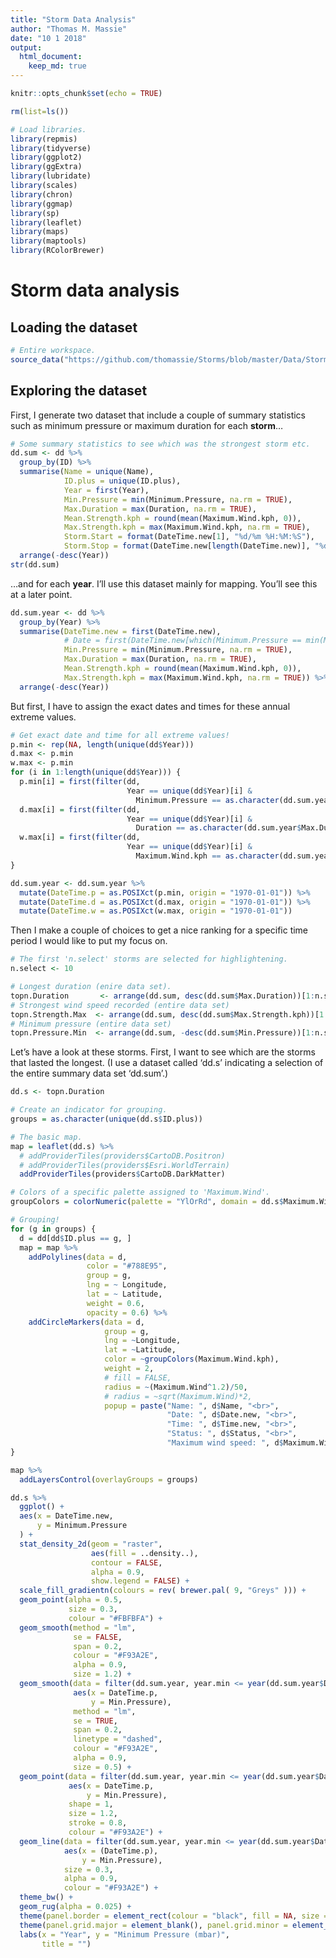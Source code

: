 ```yaml
---
title: "Storm Data Analysis"
author: "Thomas M. Massie"
date: "10 1 2018"
output: 
  html_document: 
    keep_md: true
---
```



```r
knitr::opts_chunk$set(echo = TRUE)
```


```r
rm(list=ls())
```


```r
# Load libraries.
library(repmis)
library(tidyverse)
library(ggplot2)
library(ggExtra)
library(lubridate)
library(scales)
library(chron)
library(ggmap)
library(sp)
library(leaflet)
library(maps)
library(maptools)
library(RColorBrewer)
```


# Storm data analysis



## Loading the dataset

```r
# Entire workspace.
source_data("https://github.com/thomassie/Storms/blob/master/Data/StormWS.RData?raw=true")
```



## Exploring the dataset

First, I generate two dataset that include a couple of summary statistics such as minimum pressure or maximum duration for each **storm**...
```r
# Some summary statistics to see which was the strongest storm etc.
dd.sum <- dd %>%
  group_by(ID) %>%
  summarise(Name = unique(Name),
            ID.plus = unique(ID.plus),
            Year = first(Year),
            Min.Pressure = min(Minimum.Pressure, na.rm = TRUE),
            Max.Duration = max(Duration, na.rm = TRUE),
            Mean.Strength.kph = round(mean(Maximum.Wind.kph, 0)),
            Max.Strength.kph = max(Maximum.Wind.kph, na.rm = TRUE),
            Storm.Start = format(DateTime.new[1], "%d/%m %H:%M:%S"),
            Storm.Stop = format(DateTime.new[length(DateTime.new)], "%d/%m %H:%M:%S")) %>%
  arrange(-desc(Year))
str(dd.sum)
```

...and for each **year**. I'll use this dataset mainly for mapping. You'll see this at a later point.
```r
dd.sum.year <- dd %>%
  group_by(Year) %>%
  summarise(DateTime.new = first(DateTime.new),
            # Date = first(DateTime.new[which(Minimum.Pressure == min(Minimum.Pressure, na.rm = TRUE))]),
            Min.Pressure = min(Minimum.Pressure, na.rm = TRUE),
            Max.Duration = max(Duration, na.rm = TRUE),
            Mean.Strength.kph = round(mean(Maximum.Wind.kph, 0)),
            Max.Strength.kph = max(Maximum.Wind.kph, na.rm = TRUE)) %>%
  arrange(-desc(Year))
```


But first, I have to assign the exact dates and times for these annual extreme values.
```r
# Get exact date and time for all extreme values!
p.min <- rep(NA, length(unique(dd$Year)))
d.max <- p.min
w.max <- p.min
for (i in 1:length(unique(dd$Year))) {
  p.min[i] = first(filter(dd, 
                          Year == unique(dd$Year)[i] & 
                            Minimum.Pressure == as.character(dd.sum.year$Min.Pressure[i]))$DateTime.new)
  d.max[i] = first(filter(dd, 
                          Year == unique(dd$Year)[i] & 
                            Duration == as.character(dd.sum.year$Max.Duration[i]))$DateTime.new)
  w.max[i] = first(filter(dd, 
                          Year == unique(dd$Year)[i] & 
                            Maximum.Wind.kph == as.character(dd.sum.year$Max.Strength.kph[i]))$DateTime.new)
}

dd.sum.year <- dd.sum.year %>%
  mutate(DateTime.p = as.POSIXct(p.min, origin = "1970-01-01")) %>%
  mutate(DateTime.d = as.POSIXct(d.max, origin = "1970-01-01")) %>%
  mutate(DateTime.w = as.POSIXct(w.max, origin = "1970-01-01"))
```


Then I make a couple of choices to get a nice ranking for a specific time period I would like to put my focus on.
```r
# The first 'n.select' storms are selected for highlightening.
n.select <- 10

# Longest duration (enire data set).
topn.Duration       <- arrange(dd.sum, desc(dd.sum$Max.Duration))[1:n.select,]
# Strongest wind speed recorded (entire data set)
topn.Strength.Max  <- arrange(dd.sum, desc(dd.sum$Max.Strength.kph))[1:n.select,]
# Minimum pressure (entire data set)
topn.Pressure.Min  <- arrange(dd.sum, -desc(dd.sum$Min.Pressure))[1:n.select,]
```


Let's have a look at these storms. First, I want to see which are the storms that lasted the longest. (I use a dataset called 'dd.s' indicating a selection of the entire summary data set 'dd.sum'.)
```r
dd.s <- topn.Duration

# Create an indicator for grouping.
groups = as.character(unique(dd.s$ID.plus))

# The basic map.
map = leaflet(dd.s) %>% 
  # addProviderTiles(providers$CartoDB.Positron)
  # addProviderTiles(providers$Esri.WorldTerrain)
  addProviderTiles(providers$CartoDB.DarkMatter)

# Colors of a specific palette assigned to 'Maximum.Wind'.
groupColors = colorNumeric(palette = "YlOrRd", domain = dd.s$Maximum.Wind.kph)

# Grouping!
for (g in groups) {
  d = dd[dd$ID.plus == g, ]
  map = map %>% 
    addPolylines(data = d,
                 color = "#788E95",
                 group = g,
                 lng = ~ Longitude,
                 lat = ~ Latitude,
                 weight = 0.6,
                 opacity = 0.6) %>%
    addCircleMarkers(data = d,
                     group = g,
                     lng = ~Longitude, 
                     lat = ~Latitude, 
                     color = ~groupColors(Maximum.Wind.kph),
                     weight = 2,
                     # fill = FALSE,
                     radius = ~(Maximum.Wind^1.2)/50,
                     # radius = ~sqrt(Maximum.Wind)*2,
                     popup = paste("Name: ", d$Name, "<br>",
                                   "Date: ", d$Date.new, "<br>",
                                   "Time: ", d$Time.new, "<br>",
                                   "Status: ", d$Status, "<br>",
                                   "Maximum wind speed: ", d$Maximum.Wind.kph, "km/h", "<br>"))
}

map %>%
  addLayersControl(overlayGroups = groups)
```


```r
dd.s %>%
  ggplot() +
  aes(x = DateTime.new,
      y = Minimum.Pressure
  ) +
  stat_density_2d(geom = "raster", 
                  aes(fill = ..density..), 
                  contour = FALSE,
                  alpha = 0.9,
                  show.legend = FALSE) +
  scale_fill_gradientn(colours = rev( brewer.pal( 9, "Greys" ))) +
  geom_point(alpha = 0.5,
             size = 0.3,
             colour = "#FBFBFA") +
  geom_smooth(method = "lm",
              se = FALSE,
              span = 0.2,
              colour = "#F93A2E",
              alpha = 0.9,
              size = 1.2) +
  geom_smooth(data = filter(dd.sum.year, year.min <= year(dd.sum.year$DateTime.p) & year(dd.sum.year$DateTime.p) <= year.max),
              aes(x = DateTime.p,
                  y = Min.Pressure),
              method = "lm",
              se = TRUE,
              span = 0.2,
              linetype = "dashed",
              colour = "#F93A2E",
              alpha = 0.9,
              size = 0.5) +
  geom_point(data = filter(dd.sum.year, year.min <= year(dd.sum.year$DateTime.p) & year(dd.sum.year$DateTime.p) <= year.max),
             aes(x = DateTime.p,
                 y = Min.Pressure),
             shape = 1,
             size = 1.2,
             stroke = 0.8,
             colour = "#F93A2E") +
  geom_line(data = filter(dd.sum.year, year.min <= year(dd.sum.year$DateTime.new) & year(dd.sum.year$DateTime.p) <= year.max),
            aes(x = (DateTime.p),
                y = Min.Pressure),
            size = 0.3,
            alpha = 0.9,
            colour = "#F93A2E") +
  theme_bw() +
  geom_rug(alpha = 0.025) +
  theme(panel.border = element_rect(colour = "black", fill = NA, size = 1)) +
  theme(panel.grid.major = element_blank(), panel.grid.minor = element_blank()) +
  labs(x = "Year", y = "Minimum Pressure (mbar)",
       title = "")
```












